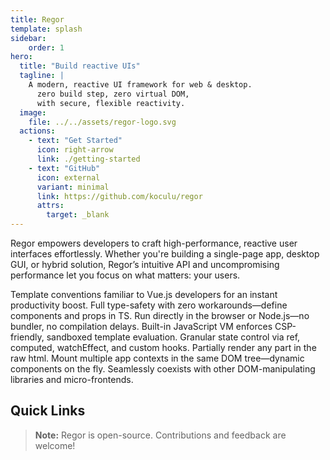 ```yaml
---
title: Regor
template: splash
sidebar:
    order: 1
hero:
  title: "Build reactive UIs"
  tagline: |
    A modern, reactive UI framework for web & desktop.
      zero build step, zero virtual DOM,  
      with secure, flexible reactivity.
  image:
    file: ../../assets/regor-logo.svg
  actions:
    - text: "Get Started"
      icon: right-arrow
      link: ./getting-started
    - text: "GitHub"
      icon: external
      variant: minimal
      link: https://github.com/koculu/regor
      attrs: 
        target: _blank
---
```




Regor empowers developers to craft high-performance, reactive user interfaces effortlessly. Whether you're building a single-page app, desktop GUI, or hybrid solution, Regor’s intuitive API and uncompromising performance let you focus on what matters: your users.

<CardGrid stagger>
  <Card title="Vue-Like Syntax" icon="seti:vue">
    Template conventions familiar to Vue.js developers for an instant productivity boost.
  </Card>

  <Card title="Native TypeScript" icon="seti:typescript">
    Full type-safety with zero workarounds—define components and props in TS.
  </Card>

  <Card title="No Build Step" icon="rocket">
    Run directly in the browser or Node.js—no bundler, no compilation delays.
  </Card>

  <Card title="Secure VM" icon="seti:lock">
    Built-in JavaScript VM enforces CSP-friendly, sandboxed template evaluation.
  </Card>

  <Card title="Flexible Reactivity" icon="random">
    Granular state control via ref, computed, watchEffect, and custom hooks.
  </Card>

  <Card title="Partial rendering" icon="laptop">
    Partially render any part in the raw html.
  </Card>

  <Card title="Reentrance" icon="seti:json">
    Mount multiple app contexts in the same DOM tree—dynamic components on the fly.
  </Card>

  <Card title="Library-Friendly" icon="puzzle">
    Seamlessly coexists with other DOM-manipulating libraries and micro-frontends.
  </Card>
</CardGrid>

## Quick Links

<LinkCard title="Overview" href="overview" description="What makes Regor unique" icon="puzzle"/>
<LinkCard title="Getting Started" href="getting-started" description="Your first Regor app"/>
<LinkCard title="Directives" href="directives" description="Supported directives" />
<LinkCard title="Community" href="https://github.com/koculu/regor/discussions" description="Join the conversation" target="_blank" />

> **Note:** Regor is open-source. Contributions and feedback are welcome!

<LinkCard title="Contribute" href="https://github.com/koculu/Regor/blob/main/.github/CONTRIBUTING.md" target="_blank" />
<LinkCard title="Report an Issue" href="https://github.com/koculu/regor/issues" target="_blank" />